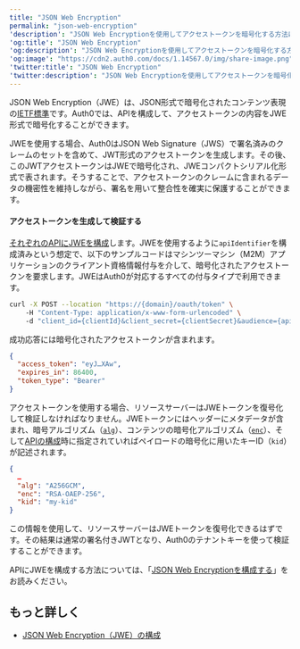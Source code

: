 ```yaml
---
title: "JSON Web Encryption"
permalink: "json-web-encryption"
'description': "JSON Web Encryptionを使用してアクセストークンを暗号化する方法について説明します。"
'og:title': "JSON Web Encryption"
'og:description': "JSON Web Encryptionを使用してアクセストークンを暗号化する方法について説明します。"
'og:image': "https://cdn2.auth0.com/docs/1.14567.0/img/share-image.png"
'twitter:title': "JSON Web Encryption"
'twitter:description': "JSON Web Encryptionを使用してアクセストークンを暗号化する方法について説明します。"
---
```


JSON Web Encryption（JWE）は、JSON形式で暗号化されたコンテンツ表現の[IETF標準](https://datatracker.ietf.org/doc/html/rfc7516)です。Auth0では、APIを構成して、アクセストークンの内容をJWE形式で暗号化することができます。

JWEを使用する場合、Auth0はJSON Web Signature（JWS）で署名済みのクレームのセットを含めて、<Tooltip data-tooltip-id="react-containers-DefinitionTooltip-3" href="/docs/ja-jp/glossary?term=json-web-token" tip="JSON Web Token（JWT）: 二者間のクレームを安全に表現するために使用される標準IDトークン形式（および多くの場合、アクセストークン形式）。" cta="用語集の表示">JWT</Tooltip>形式のアクセストークンを生成します。その後、このJWTアクセストークンはJWEで暗号化され、JWEコンパクトシリアル化形式で表されます。そうすることで、アクセストークンのクレームに含まれるデータの機密性を維持しながら、署名を用いて整合性を確実に保護することができます。

#### アクセストークンを生成して検証する

[それぞれのAPIにJWEを構成](/docs/ja-jp/get-started/apis/configure-json-web-encryption)します。JWEを使用するように`apiIdentifier`を構成済みという想定で、以下のサンプルコードはマシンツーマシン（M2M）アプリケーションのクライアント資格情報付与を介して、暗号化されたアクセストークンを要求します。JWEはAuth0が対応するすべての付与タイプで利用できます。

```bash lines
curl -X POST --location "https://{domain}/oauth/token" \
    -H "Content-Type: application/x-www-form-urlencoded" \
    -d "client_id={clientId}&client_secret={clientSecret}&audience={apiIdentifier}&grant_type=client_credentials"
```

成功応答には暗号化されたアクセストークンが含まれます。

```json lines
{
  "access_token": "eyJ…XAw",
  "expires_in": 86400,
  "token_type": "Bearer"
}
```

アクセストークンを使用する場合、リソースサーバーはJWEトークンを復号化して検証しなければなりません。JWEトークンにはヘッダーにメタデータが含まれ、暗号アルゴリズム（[`alg`](https://datatracker.ietf.org/doc/html/rfc7516#section-4.1.1)）、コンテンツの暗号化アルゴリズム（[`enc`](https://datatracker.ietf.org/doc/html/rfc7516#section-4.1.2)）、そして[APIの構成](/docs/ja-jp/get-started/apis/configure-json-web-encryption)時に指定されていればペイロードの暗号化に用いたキーID（`kid`）が記述されます。

```json lines
{
  …
  "alg": "A256GCM",
  "enc": "RSA-OAEP-256",
  "kid": "my-kid"
}
```

この情報を使用して、リソースサーバーはJWEトークンを復号化できるはずです。その結果は通常の署名付きJWTとなり、Auth0のテナントキーを使って検証することができます。

APIにJWEを構成する方法については、「[JSON Web Encryptionを構成する](/docs/ja-jp/get-started/apis/configure-json-web-encryption)」をお読みください。

## もっと詳しく

* [JSON Web Encryption（JWE）の構成](/docs/ja-jp/get-started/apis/configure-json-web-encryption)